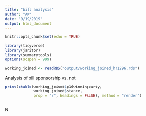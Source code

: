```yaml
---
title: "bill analysis"
author: "AK"
date: "9/19/2019"
output: html_document
---
```


```r
knitr::opts_chunk$set(echo = TRUE)

library(tidyverse)
library(janitor)
library(summarytools)
options(scipen = 999)

working_joined <- readRDS("output/working_joined_hr1296.rds")


```

Analysis of bill sponsorship vs. not



```r

print(ctable(working_joined$p16winningparty,
             working_joined$stance, 
             prop = "r", headings = FALSE), method = "render")



```

N
